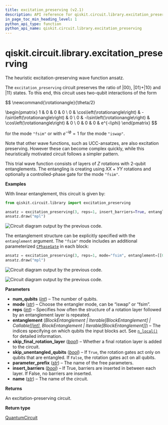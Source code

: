 ```yaml
---
title: excitation_preserving (v2.1)
description: API reference for qiskit.circuit.library.excitation_preserving in qiskit v2.1
in_page_toc_min_heading_level: 1
python_api_type: function
python_api_name: qiskit.circuit.library.excitation_preserving
---
```


<span id="qiskit-circuit-library-excitation-preserving" />

# qiskit.circuit.library.excitation\_preserving

<Function id="qiskit.circuit.library.excitation_preserving" isDedicatedPage={true} github="https://github.com/Qiskit/qiskit/tree/stable/2.1/qiskit/circuit/library/n_local/excitation_preserving.py#L26-L139" signature="qiskit.circuit.library.excitation_preserving(num_qubits, mode='iswap', entanglement='full', reps=3, skip_unentangled_qubits=False, skip_final_rotation_layer=False, parameter_prefix='θ', insert_barriers=False, name='ExcitationPreserving')">
  The heuristic excitation-preserving wave function ansatz.

  The `excitation_preserving` circuit preserves the ratio of $|00\rangle$, $|01\rangle + |10\rangle$ and $|11\rangle$ states. To this end, this circuit uses two-qubit interactions of the form

$$
\newcommand{\rotationangle}{\theta/2}

\begin{pmatrix}
1 & 0 & 0 & 0 \\
0 & \cos\left(\rotationangle\right) & -i\sin\left(\rotationangle\right) & 0 \\
0 & -i\sin\left(\rotationangle\right) & \cos\left(\rotationangle\right) & 0 \\
0 & 0 & 0 & e^{-i\phi}
\end{pmatrix}
$$

  for the mode `"fsim"` or with $e^{-i\phi} = 1$ for the mode `"iswap"`.

  Note that other wave functions, such as UCC-ansatzes, are also excitation preserving. However these can become complex quickly, while this heuristically motivated circuit follows a simpler pattern.

  This trial wave function consists of layers of $Z$ rotations with 2-qubit entanglements. The entangling is creating using $XX+YY$ rotations and optionally a controlled-phase gate for the mode `"fsim"`.

  **Examples**

  With linear entanglement, this circuit is given by:

  ```python
  from qiskit.circuit.library import excitation_preserving

  ansatz = excitation_preserving(3, reps=1, insert_barriers=True, entanglement="linear")
  ansatz.draw("mpl")
  ```

  ![Circuit diagram output by the previous code.](/docs/images/api/qiskit/2.1/qiskit-circuit-library-excitation_preserving-1.avif)

  The entanglement structure can be explicitly specified with the `entanglement` argument. The `"fsim"` mode includes an additional parameterized [`CPhaseGate`](qiskit.circuit.library.CPhaseGate "qiskit.circuit.library.CPhaseGate") in each block:

  ```python
  ansatz = excitation_preserving(3, reps=1, mode="fsim", entanglement=[[0, 2]])
  ansatz.draw("mpl")
  ```

  ![Circuit diagram output by the previous code.](/docs/images/api/qiskit/2.1/qiskit-circuit-library-excitation_preserving-2_00.avif)

  ![Circuit diagram output by the previous code.](/docs/images/api/qiskit/2.1/qiskit-circuit-library-excitation_preserving-2_01.avif)

  **Parameters**

  *   **num\_qubits** ([*int*](https://docs.python.org/3/library/functions.html#int "(in Python v3.13)")) – The number of qubits.
  *   **mode** ([*str*](https://docs.python.org/3/library/stdtypes.html#str "(in Python v3.13)")) – Choose the entangler mode, can be “iswap” or “fsim”.
  *   **reps** ([*int*](https://docs.python.org/3/library/functions.html#int "(in Python v3.13)")) – Specifies how often the structure of a rotation layer followed by an entanglement layer is repeated.
  *   **entanglement** (*BlockEntanglement | Iterable\[BlockEntanglement] | Callable\[\[*[*int*](https://docs.python.org/3/library/functions.html#int "(in Python v3.13)")*], BlockEntanglement | Iterable\[BlockEntanglement]]*) – The indices specifying on which qubits the input blocks act. See [`n_local()`](qiskit.circuit.library.n_local "qiskit.circuit.library.n_local") for detailed information.
  *   **skip\_final\_rotation\_layer** ([*bool*](https://docs.python.org/3/library/functions.html#bool "(in Python v3.13)")) – Whether a final rotation layer is added to the circuit.
  *   **skip\_unentangled\_qubits** ([*bool*](https://docs.python.org/3/library/functions.html#bool "(in Python v3.13)")) – If `True`, the rotation gates act only on qubits that are entangled. If `False`, the rotation gates act on all qubits.
  *   **parameter\_prefix** ([*str*](https://docs.python.org/3/library/stdtypes.html#str "(in Python v3.13)")) – The name of the free parameters.
  *   **insert\_barriers** ([*bool*](https://docs.python.org/3/library/functions.html#bool "(in Python v3.13)")) – If True, barriers are inserted in between each layer. If False, no barriers are inserted.
  *   **name** ([*str*](https://docs.python.org/3/library/stdtypes.html#str "(in Python v3.13)")) – The name of the circuit.

  **Returns**

  An excitation-preserving circuit.

  **Return type**

  [QuantumCircuit](qiskit.circuit.QuantumCircuit "qiskit.circuit.QuantumCircuit")
</Function>

